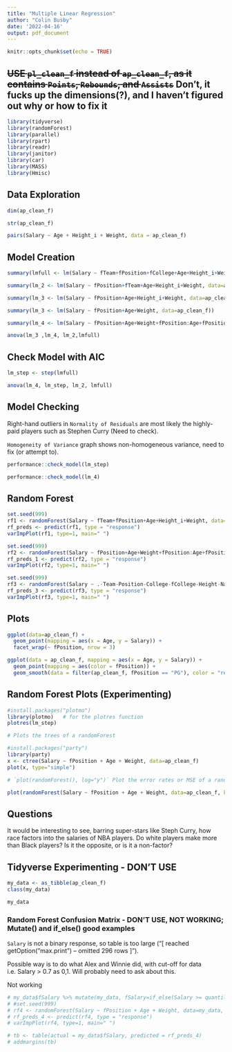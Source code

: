 ```yaml
---
title: "Multiple Linear Regression"
author: "Colin Busby"
date: '2022-04-16'
output: pdf_document
---
```


```r
knitr::opts_chunk$set(echo = TRUE)
```

## ~~USE `pl_clean_f` instead of `ap_clean_f`, as it contains `Points`, `Rebounds`, and `Assists`~~ Don't, it fucks up the dimensions(?), and I haven't figured out why or how to fix it

```r
library(tidyverse)
library(randomForest)
library(parallel)
library(rpart)
library(readr)
library(janitor)
library(car)
library(MASS)
library(Hmisc)
```

## Data Exploration

```r
dim(ap_clean_f)
```
```r
str(ap_clean_f)
```

```r
pairs(Salary ~ Age + Height_i + Weight, data = ap_clean_f)
```


## Model Creation

```r
summary(lmfull <- lm(Salary ~ fTeam+fPosition+fCollege+Age+Height_i+Weight, data=ap_clean_f))
```


```r
summary(lm_2 <- lm(Salary ~ fPosition+fTeam+Age+Height_i+Weight, data=ap_clean_f))
```

```r
summary(lm_3 <- lm(Salary ~ fPosition+Age+Height_i+Weight, data=ap_clean_f))
```

```r
summary(lm_3 <- lm(Salary ~ fPosition+Age+Weight, data=ap_clean_f))
```

```r
summary(lm_4 <- lm(Salary ~ fPosition+Age+Weight+fPosition:Age+fPosition:Weight+Age:Weight, data=ap_clean_f))
```

```r
anova(lm_3 ,lm_4, lm_2,lmfull)
```

## Check Model with AIC

```r
lm_step <- step(lmfull)
```

```r
anova(lm_4, lm_step, lm_2, lmfull)
```


## Model Checking

Right-hand outliers in `Normality of Residuals` are most likely the highly-paid players such as Stephen Curry (Need to check).

`Homogeneity of Variance` graph shows non-homogeneous variance, need to fix (or attempt to).

```r
performance::check_model(lm_step)
```

```r
performance::check_model(lm_4)
```


## Random Forest

```r
set.seed(999)
rf1 <- randomForest(Salary ~ fTeam+fPosition+Age+Height_i+Weight, data=ap_clean_f, importance=TRUE)
rf_preds <- predict(rf1, type = "response")
varImpPlot(rf1, type=1, main=" ")
```

```r
set.seed(999)
rf2 <- randomForest(Salary ~ fPosition+Age+Weight+fPosition:Age+fPosition:Weight+Age:Weight, data=ap_clean_f, importance=TRUE)
rf_preds_1 <- predict(rf2, type = "response")
varImpPlot(rf2, type=1, main=" ")
```

```r
set.seed(999)
rf3 <- randomForest(Salary ~ .-Team-Position-College-fCollege-Height-Name, data=ap_clean_f, n.var = 10, importance=TRUE)
rf_preds_3 <- predict(rf3, type = "response")
varImpPlot(rf3, type=1, main=" ")
```

## Plots

```r
ggplot(data=ap_clean_f) +
  geom_point(mapping = aes(x = Age, y = Salary)) + 
  facet_wrap(~ fPosition, nrow = 3)
```

```r
ggplot(data = ap_clean_f, mapping = aes(x = Age, y = Salary)) +
  geom_point(mapping = aes(color = fPosition)) +
  geom_smooth(data = filter(ap_clean_f, fPosition == "PG"), color = "red", se = FALSE)
```
## Random Forest Plots (Experimenting)

```r
#install.packages("plotmo")
library(plotmo)   # for the plotres function
plotres(lm_step)
```

```r
# Plots the trees of a randomForest

#install.packages("party")
library(party)
x <- ctree(Salary ~ fPosition + Age + Weight, data=ap_clean_f)
plot(x, type="simple")
```

```r
# `plot(randomForest(), log="y")` Plot the error rates or MSE of a randomForest object

plot(randomForest(Salary ~ fPosition + Age + Weight, data=ap_clean_f, keep.forest=FALSE, ntree=500), log="y")
```

## Questions

It would be interesting to see, barring super-stars like Steph Curry, how race factors into the salaries of NBA players.  Do white players make more than Black players?  Is it the opposite, or is it a non-factor?

## Tidyverse Experimenting - DON'T USE

```r
my_data <- as_tibble(ap_clean_f)
class(my_data)
```

```r
my_data
```

### Random Forest Confusion Matrix - DON'T USE, NOT WORKING; Mutate() and if_else() good examples

`Salary` is not a binary response, so table is too large ("[ reached getOption("max.print") -- omitted 296 rows ]").

Possible way is to do what Alex and Winnie did, with cut-off for data i.e. Salary > 0.7 as 0,1.  Will probably need to ask about this.

Not working

```r
# my_data$fSalary %>% mutate(my_data, fSalary=if_else(Salary >= quantile(Salary, probs = 0.75), 1, 0))
# #set.seed(999)
# rf4 <- randomForest(Salary ~ fPosition + Age + Weight, data=my_data, n.var = 10, importance=TRUE)
# rf_preds_4 <- predict(rf4, type = "response")
# varImpPlot(rf4, type=1, main=" ")
```

```r
# tb <- table(actual = my_data$fSalary, predicted = rf_preds_4)
# addmargins(tb)
```

